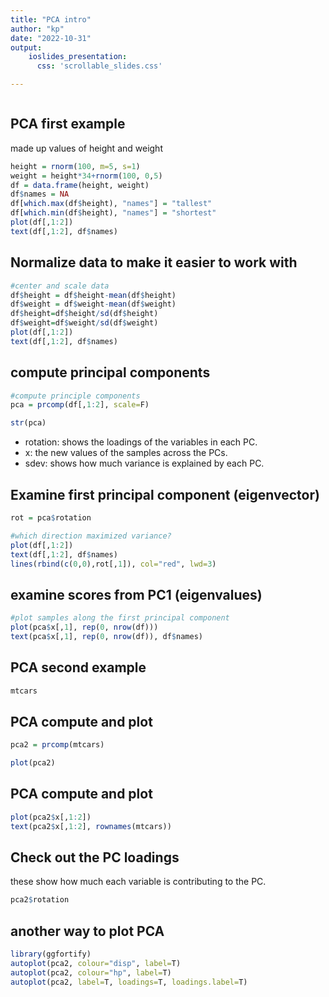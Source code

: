 ```yaml
---
title: "PCA intro"
author: "kp"
date: "2022-10-31"
output: 
    ioslides_presentation: 
      css: 'scrollable_slides.css'

---
```


```r
```

## PCA first example {.build}

made up values of height and weight 

```r

height = rnorm(100, m=5, s=1)
weight = height*34+rnorm(100, 0,5)
df = data.frame(height, weight)
df$names = NA
df[which.max(df$height), "names"] = "tallest"
df[which.min(df$height), "names"] = "shortest"
plot(df[,1:2])
text(df[,1:2], df$names)

```


## Normalize data to make it easier to work with  {.build}

```r
#center and scale data
df$height = df$height-mean(df$height)
df$weight = df$weight-mean(df$weight)
df$height=df$height/sd(df$height)
df$weight=df$weight/sd(df$weight)
plot(df[,1:2]) 
text(df[,1:2], df$names)


```

## compute principal components {.build}

```r
#compute principle components
pca = prcomp(df[,1:2], scale=F)

str(pca)

```

- rotation: shows the loadings of the variables in each PC.  
- x:  the new values of the samples across the PCs.  
- sdev:  shows how much variance is explained by each PC.




## Examine first principal component (eigenvector)

```r

rot = pca$rotation

#which direction maximized variance?
plot(df[,1:2]) 
text(df[,1:2], df$names)
lines(rbind(c(0,0),rot[,1]), col="red", lwd=3)

```

## examine scores from PC1 (eigenvalues)

```r
#plot samples along the first principal component
plot(pca$x[,1], rep(0, nrow(df)))
text(pca$x[,1], rep(0, nrow(df)), df$names)

```


## PCA second example {.build}


```r
mtcars

```

## PCA compute and plot {.build}

```r
pca2 = prcomp(mtcars)

plot(pca2)

```

## PCA compute and plot {.build}

```r
plot(pca2$x[,1:2])
text(pca2$x[,1:2], rownames(mtcars))

```



## Check out the PC loadings {.build}

these show how much each variable is contributing to the PC.


```r
pca2$rotation

```


## another way to plot PCA {.build}



```r
library(ggfortify)
autoplot(pca2, colour="disp", label=T)
autoplot(pca2, colour="hp", label=T)
autoplot(pca2, label=T, loadings=T, loadings.label=T)

```

